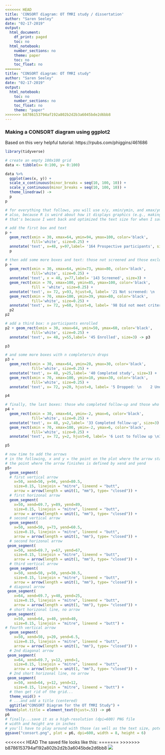 ```yaml
---
<<<<<<< HEAD
title: 'CONSORT diagram: OT fMRI study / dissertation'
author: "Saren Seeley"
date: "02-17-2019"
output:
  html_document:
    df_print: paged
    toc: no
  html_notebook:
    number_sections: no
    theme: paper
    toc: no
    toc_float: no
=======
title: "CONSORT diagram: OT fMRI study"
author: "Saren Seeley"
date: "02-17-2019"
output: 
  html_notebook:
    toc: no
    number_sections: no
    toc_float: no
    theme: "paper"
>>>>>>> b8786153794af192a802b2d2b3a6045bde2d6bb8
---
```


### Making a CONSORT diagram using ggplot2

Based on this very helpful tutorial: https://rpubs.com/phiggins/461686

```r
library(tidyverse)

# create an empty 100x100 grid
data <- tibble(x= 0:100, y= 0:100)

data %>% 
  ggplot(aes(x, y)) +
  scale_x_continuous(minor_breaks = seq(10, 100, 10)) +
  scale_y_continuous(minor_breaks = seq(10, 100, 10)) +
  theme_linedraw() ->
  p
p

# for everything that follows, you will use x/y, xmin/ymin, and xmax/ymax values to resize and arrange elements as you wish, using the grid coordinates as reference
# also, because R is weird about how it displays graphics (e.g., making the image bigger does NOT just scale everything up, including enlarging any text), you'll notice that some of the text overflows its box when displayed in RStudio
# that's because I went back and optimized the text size for when I save it out as high-res PNG file at the end

# add the first box and text
p +
  geom_rect(xmin = 30, xmax=64, ymin=94, ymax=100, color='black',
            fill='white', size=0.25) +
  annotate('text', x=48, y=97,label= '164 Prospective participants', size=3) ->
  p

# then add some more boxes and text: those not screened and those excluded
p +
  geom_rect(xmin = 30, xmax=64, ymin=73, ymax=80, color='black',
            fill='white', size=0.25) +
  annotate('text', x = 48, y=77,label= '143 Screened', size=3) +
  geom_rect(xmin = 70, xmax=100, ymin=85, ymax=100, color='black',
            fill = 'white', size=0.25) +
  annotate('text', x= 72, y=93, hjust=0, label= '21 Not screened: \n     16 Unable to reach \n       5 No response after initial contact', size=3) +
  geom_rect(xmin = 70, xmax=100, ymin=39, ymax=80, color='black',
            fill='white', size=0.25) +
  annotate('text', x= 72, y=60, hjust=0, label= '98 Did not meet criteria:\n     24 MRI safety \n     11 Not interested \n     11 ICG score \n     11 Loss <6 or >36 months \n     11 Age <55 or >80 years \n       8 Claustrophobia  \n       6 Medications \n       4 Medical condition \n       5 Other (e.g., out of town) \n       7 Unspecified (but did not\n          complete full screen)', size=3)  ->
  p2
p2

# add a third box: n participants enrolled
p2 + geom_rect(xmin = 30, xmax=64, ymin=50, ymax=60, color='black',
            fill='white', size=0.25) +
  annotate('text', x= 48, y=55,label= '45 Enrolled', size=3) -> p3

p3

# and some more boxes with n completers/n drops
p3 +
  geom_rect(xmin = 30, xmax=64, ymin=20, ymax=30, color='black',
            fill='white', size=0.25) +
  annotate('text', x= 48, y=25,label= '40 Completed study', size=3) +
  geom_rect(xmin = 70, xmax=100, ymin=10, ymax=30, color='black',
            fill='white', size=0.25) +
  annotate('text', x= 72, y=20, hjust=0, label= '5 Dropped: \n    2 Undisclosed metal in body \n    1 Incidental finding on MPRAGE \n    1 Back pain in scanner* \n    1 Nausea*', size=3) -> p4

p4

# finally, the last boxes: those who completed follow-up and those who did not
p4 +
  geom_rect(xmin = 30, xmax=64, ymin=-2, ymax=6, color='black',
            fill='white', size=0.25) +
  annotate('text', x= 48, y=2,label= '33 Completed follow-up', size=3) +
  geom_rect(xmin = 70, xmax=100, ymin=-2, ymax=6, color='black',
            fill='white', size=0.25) +
  annotate('text', x= 72, y=2, hjust=0, label= '6 Lost to follow up \n1 Not assessed', size=3) -> p5

p5

# now time to add the arrows
# in the following, x and y = the point on the plot where the arrow starts
# the point where the arrow finishes is defined by xend and yend
p5+ 
  geom_segment(
  # first vertical arrow
    x=50, xend=50, y=94, yend=80.5, 
    size=0.15, linejoin = "mitre", lineend = "butt",
    arrow = arrow(length = unit(1, "mm"), type= "closed")) +
  # first horizonal arrow
  geom_segment(
    x=50, xend=69.7, y=89, yend=89, 
    size=0.15, linejoin = "mitre", lineend = "butt",
    arrow = arrow(length = unit(1, "mm"), type= "closed")) +
  # second vertical arrow
  geom_segment(
    x=50, xend=50, y=73, yend=60.5, 
    size=0.15, linejoin = "mitre", lineend = "butt",
    arrow = arrow(length = unit(1, "mm"), type= "closed")) +
  # second horizonal arrow
 geom_segment(
    x=50, xend=69.7, y=67, yend=67, 
    size=0.15, linejoin = "mitre", lineend = "butt",
    arrow = arrow(length = unit(1, "mm"), type= "closed")) +
  # third vertical arrow
  geom_segment(
    x=50, xend=50, y=50, yend=30.5, 
    size=0.15, linejoin = "mitre", lineend = "butt",
    arrow = arrow(length = unit(1, "mm"), type= "closed")) +
  # diagonal arrow
 geom_segment(
    x=64, xend=69.7, y=40, yend=25, 
    size=0.15, linejoin = "mitre", lineend = "butt",
    arrow = arrow(length = unit(1, "mm"), type= "closed")) +
  # short horizonal line, no arrow
 geom_segment(
    x=50, xend=64, y=40, yend=40, 
    size=0.15, linejoin = "mitre", lineend = "butt") +
# fourth vertical arrow
  geom_segment(
    x=50, xend=50, y=20, yend=6.5, 
    size=0.15, linejoin = "mitre", lineend = "butt",
    arrow = arrow(length = unit(1, "mm"), type= "closed")) +
  # 2nd diagonal arrow
 geom_segment(
    x=64, xend=69.7, y=12, yend=1, 
    size=0.15, linejoin = "mitre", lineend = "butt",
    arrow = arrow(length = unit(1, "mm"), type= "closed")) +
  # 2nd short horizonal line, no arrow
 geom_segment(
    x=50, xend=64, y=12, yend=12, 
    size=0.15, linejoin = "mitre", lineend = "butt") +
  # then get rid of the grid...
  theme_void() +
  # ...and add a title (centered)
  ggtitle("CONSORT Diagram for the OT fMRI Study") +
theme(plot.title = element_text(hjust=.5)) -> p6
p6
# finally...save it as a high-resolution (dpi=600) PNG file
# width and height are in inches
# you'll have to play around with those (as well as the text size, potentially) to see which make your plot look best
ggsave("consort.png", plot = p6, dpi=600, width = 8, height = 6)
```

<<<<<<< HEAD
The saved file looks like this:
=======
>>>>>>> b8786153794af192a802b2d2b3a6045bde2d6bb8
![](consort.png)
